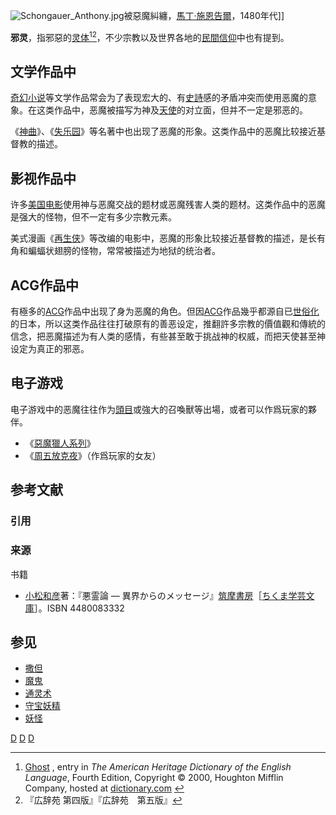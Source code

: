 {{Expand language|1=en|time=2020-06-14T19:47:04+00:00}}
[[File:Schongauer_Anthony.jpg|thumb]]被惡魔糾纏，[[馬丁·施恩告爾|馬丁·施恩告爾]]，1480年代]]

'''邪灵'''，指邪惡的[[灵体|灵体]]<ref>[http://dictionary.reference.com/browse/ghost Ghost] {{Wayback|url=http://dictionary.reference.com/browse/ghost |date=20160304204510 }}, entry in ''The American Heritage Dictionary of the English Language'', Fourth Edition, Copyright © 2000, Houghton Mifflin Company, hosted at [http://dictionary.reference.com dictionary.com] {{Wayback|url=http://dictionary.reference.com/ |date=20150520140539 }}</ref><ref>『広辞苑 第四版』『広辞苑　第五版』</ref>，不少宗教以及世界各地的[[民間信仰|民間信仰]]中也有提到。

== 文学作品中 ==
[[奇幻小说|奇幻小说]]等文学作品常会为了表现宏大的、有[[史詩|史詩]]感的矛盾冲突而使用恶魔的意象。在这类作品中，恶魔被描写为神及[[天使|天使]]的对立面，但并不一定是邪恶的。

《[[神曲|神曲]]》、《[[失樂園_(史詩)|失乐园]]》等名著中也出现了恶魔的形象。这类作品中的恶魔比较接近基督教的描述。

== 影视作品中 ==
许多[[美国电影|美国电影]]使用神与恶魔交战的题材或恶魔残害人类的题材。这类作品中的恶魔是强大的怪物，但不一定有多少宗教元素。

美式漫画《[[再生侠|再生侠]]》等改编的电影中，恶魔的形象比较接近基督教的描述，是长有角和蝙蝠状翅膀的怪物，常常被描述为地狱的统治者。

== ACG作品中 ==
有極多的[[ACG|ACG]]作品中出现了身为恶魔的角色。但因[[ACG|ACG]]作品幾乎都源自已[[世俗化|世俗化]]的日本，所以这类作品往往打破原有的善恶设定，推翻許多宗教的價值觀和傳統的信念，把恶魔描述为有人类的感情，有些甚至敢于挑战神的权威，而把天使甚至神设定为真正的邪恶。

==电子游戏==
电子游戏中的恶魔往往作为[[頭目_(ACG)|頭目]]或強大的召喚獸等出場，或者可以作爲玩家的夥伴。

* 《[[惡魔獵人系列|惡魔獵人系列]]》
* 《[[周五放克夜|周五放克夜]]》（作爲玩家的女友）

== 参考文献 ==
=== 引用 ===
{{Reflist}}

=== 来源 ===
; 书籍
{{refbegin}}
* [[小松和彦|小松和彦]]著：『悪霊論 ― 異界からのメッセージ』[[筑摩書房|筑摩書房]]［[[ちくま学芸文庫|ちくま学芸文庫]]］。ISBN 4480083332
{{refend}}

== 参见 ==
{{Portal box|宗教|死亡}}
* [[撒但|撒但]]
* [[魔鬼|魔鬼]]
* [[通灵术|通灵术]]
* [[守宝妖精|守宝妖精]]
* [[妖怪|妖怪]]
[[Category:惡魔學|D]]
[[Category:恶魔|D]]
[[Category:鬼|D]]